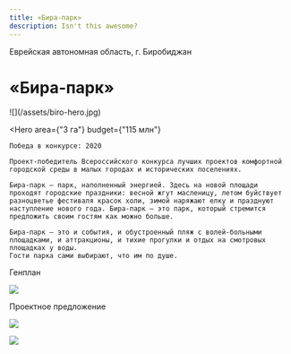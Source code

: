 ```yaml
---
title: «Бира-парк»
description: Isn't this awesome?
---
```


<AffinumLogo />

Еврейская автономная область, г. Биробиджан

# «Бира-парк»

<Wide>
    ![](/assets/biro-hero.jpg)
</Wide>

<Hero
    area={"3 га"}
    budget={"115 млн"}
>
    Победа в конкурсе: 2020

    Проект-победитель Всероссийского конкурса лучших проектов комфортной городской среды в малых городах и исторических поселениях.

    Бира-парк — парк, наполненный энергией. Здесь на новой площади проходят городские праздники: весной жгут масленицу, летом буйствует разноцветье фестиваля красок холи, зимой наряжают елку и празднуют наступление нового года. Бира-парк — это парк, который стремится предложить своим гостям как можно больше. 

    Бира-парк — это и события, и обустроенный пляж с волей-больными площадками, и аттракционы, и тихие прогулки и отдых на смотровых площадках у воды.
    Гости парка сами выбирают, что им по душе.
</Hero>

Генплан

![](/assets/biro-00.jpg)

Проектное предложение

![](/assets/biro-01.jpg)

![](/assets/biro-02.jpg)

